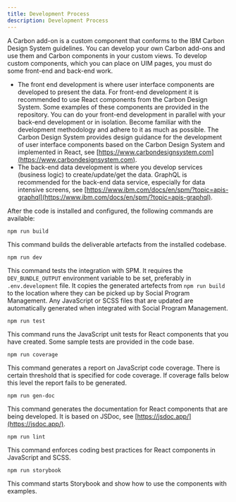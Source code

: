```yaml
---
title: Development Process
description: Development Process
---
```


A Carbon add-on is a custom component that conforms to the IBM Carbon Design System guidelines. You can develop your own Carbon add-ons and use them and Carbon components in your custom views.
To develop custom components, which you can place on UIM pages, you must do some front-end and back-end work.

* The front end development is where user interface components are developed to present the data. For front-end development it is recommended to use React components from the Carbon Design System.
Some examples of these components are provided in the repository. You can do your front-end development in parallel with your back-end development or in isolation.
Become familiar with the development methodology and adhere to it as much as possible. The Carbon Design System provides design guidance for the development of user interface components based on the Carbon Design System and implemented in React, see [https://www.carbondesignsystem.com](https://www.carbondesignsystem.com).
* The back-end data development is where you develop services (business logic) to create/update/get the data. GraphQL is recommended for the back-end data service, especially for data intensive screens, see [https://www.ibm.com/docs/en/spm/?topic=apis-graphql](https://www.ibm.com/docs/en/spm/?topic=apis-graphql).

After the code is installed and configured, the following commands are available:

```
npm run build
```

This command builds the deliverable artefacts from the installed codebase.

```
npm run dev
```

This command tests the integration with SPM. It requires the `DEV_BUNDLE_OUTPUT` environment variable to be set, preferably in `.env.development` file.
It copies the generated artefects from `npm run build` to the location where they can be picked up by Social Program Management.
Any JavaScript or SCSS files that are updated are automatically generated when integrated with Social Program Management.

```
npm run test
```

This command runs the JavaScript unit tests for React components that you have created. Some sample tests are provided in the code base.

```
npm run coverage
```

This command generates a report on JavaScript code coverage. There is certain threshold that is specified for code coverage. If coverage falls below this level the report fails to be generated.

```
npm run gen-doc
```

This command generates the documentation for React components that are being developed. It is based on JSDoc, see [https://jsdoc.app/](https://jsdoc.app/).

```
npm run lint
```

This command enforces coding best practices for React components in JavaScript and SCSS.

```
npm run storybook
```

This command starts Storybook and show how to use the components with examples.
